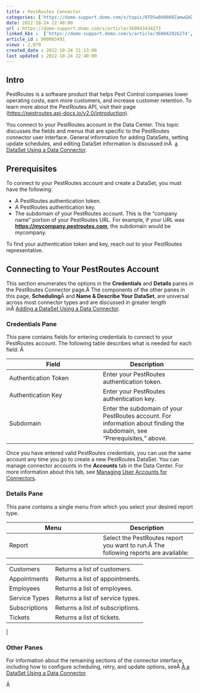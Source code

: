 ```yaml
---
title : PestRoutes Connector
categories: ['https://domo-support.domo.com/s/topic/0TO5w000000ZamwGAC']
date: 2022-10-24 22:40:00
url : https://domo-support.domo.com/s/article/360043434273
linked_kbs :  ['https://domo-support.domo.com/s/article/360042926274', 'https://domo-support.domo.com/s/knowledge-base', 'https://domo-support.domo.com/s/article/360042925494', 'https://domo-support.domo.com/s/article/360043429953', 'https://domo-support.domo.com/s/article/360043434273', 'https://domo-support.domo.com/s/article/360042926054', 'https://domo-support.domo.com/s/article/360043429933', 'https://domo-support.domo.com/s/article/360043429693', 'https://domo-support.domo.com/s/topic/0TO5w000000ZamwGAC', 'https://domo-support.domo.com/s/article/360043429913']
article_id : 000003491
views : 2,079
created_date : 2022-10-24 21:13:00
last updated : 2022-10-24 22:40:00
---
```




Intro
-----


PestRoutes is a software product that helps Pest Control companies lower operating costs, earn more customers, and increase customer retention. To learn more about the PestRoutes API, visit their page (<https://pestroutes.api-docs.io/v2.0/introduction>).


You connect to your PestRoutes account in the Data Center. This topic discusses the fields and menus that are specific to the PestRoutes connector user interface. General information for adding DataSets, setting update schedules, and editing DataSet information is discussed inÂ  [a DataSet Using a Data Connector](..\adding_a_dataset_using_a_connector\index.html "Adding a DataSet Using a Data Connector").


Prerequisites
-------------


To connect to your PestRoutes account and create a DataSet, you must have the following:



* A PestRoutes authentication token.
* A PestRoutes authentication key.
* The subdomain of your PestRoutes account. This is the "company name" portion of your PestRoutes URL. For example, if your URL was **<https://mycompany.pestroutes.com>**, the subdomain would be mycompany.


To find your authentication token and key, reach out to your PestRoutes representative.


Connecting to Your PestRoutes Account
-------------------------------------


This section enumerates the options in the **Credentials** and **Details** panes in the PestRoutes Connector page.Â The components of the other panes in this page, **Scheduling**Â and **Name & Describe Your DataSet**, are universal across most connector types and are discussed in greater length inÂ [Adding a DataSet Using a Data Connector](..\adding_a_dataset_using_a_connector\index.html "Adding a DataSet Using a Data Connector").


### Credentials Pane


This pane contains fields for entering credentials to connect to your PestRoutes account. The following table describes what is needed for each field: Â 




| Field | Description |
| --- | --- |
| Authentication Token | Enter your PestRoutes authentication token. |
| Authentication Key | Enter your PestRoutes authentication key. |
| Subdomain | Enter the subdomain of your PestRoutes account. For information about finding the subdomain, see "Prerequisites," above. |


Once you have entered valid PestRoutes credentials, you can use the same account any time you go to create a new PestRoutes DataSet. You can manage connector accounts in the **Accounts** tab in the Data Center. For more information about this tab, see [Managing User Accounts for Connectors](..\managing_user_accounts_for_connectors\index.html "Managing User Accounts for Connectors").


### Details Pane


This pane contains a single menu from which you select your desired report type.




| Menu | Description |
| --- | --- |
| Report | Select the PestRoutes report you want to run.Â The following reports are available:

|  |  |
| --- | --- |
| Customers | Returns a list of customers. |
| Appointments | Returns a list of appointments. |
| Employees | Returns a list of employees. |
| Service Types | Returns a list of service types. |
| Subscriptions | Returns a list of subscriptions. |
| Tickets | Returns a list of tickets. |

 |


### Other Panes


For information about the remaining sections of the connector interface, including how to configure scheduling, retry, and update options, seeÂ [Â a DataSet Using a Data Connector](..\adding_a_dataset_using_a_connector\index.html "Adding a DataSet Using a Data Connector").


Â
